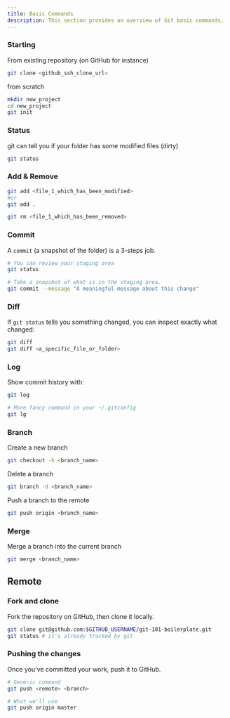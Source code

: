 ```yaml
---
title: Basic Commands
description: This section provides an overview of Git basic commands.
---
```


### Starting

From existing repository (on GitHub for instance)

```bash
git clone <github_ssh_clone_url>
```

from scratch

```bash
mkdir new_project
cd new_project
git init
```

### Status

git can tell you if your folder has some modified files (dirty)

```bash
git status
```

### Add & Remove

```bash
git add <file_1_which_has_been_modified>
#or
git add .

git rm <file_1_which_has_been_removed>
```

### Commit

A `commit` (a snapshot of the folder) is a 3-steps job.

```bash
# You can review your staging area
git status

# Take a snapshot of what is in the staging area.
git commit --message "A meaningful message about this change"
```

### Diff

If `git status` tells you something changed, you can inspect exactly what changed:

```bash
git diff
git diff <a_specific_file_or_folder>
```

### Log

Show commit history with:

```bash
git log

# More fancy command in your ~/.gitconfig
git lg
```

### Branch

Create a new branch

```bash
git checkout -b <branch_name>
```

Delete a branch

```bash
git branch -d <branch_name>
```

Push a branch to the remote

```bash
git push origin <branch_name>
```

### Merge

Merge a branch into the current branch

```bash
git merge <branch_name>
```


## Remote

### Fork and clone

Fork the repository on GitHub, then clone it locally.

```bash
git clone git@github.com:$GITHUB_USERNAME/git-101-boilerplate.git
git status # it's already tracked by git
```

### Pushing the changes

Once you’ve committed your work, push it to GitHub.

```bash
# Generic command
git push <remote> <branch>

# What we'll use
git push origin master
```
